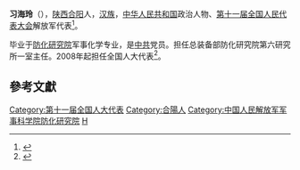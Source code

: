 '''习海玲'''（{{bd|1963年||}}），[[陕西|陕西]][[合阳|合阳]]人，[[汉族|汉族]]，[[中华人民共和国|中华人民共和国]]政治人物、[[第十一届全国人民代表大会|第十一届全国人民代表大会]]解放军代表<ref>{{cite web|author=新华网|title=第十一届全国人大代表|url=http://news.xinhuanet.com/ziliao/2008-03/03/content_7708230.htm?node=36628|publisher=新华网|accessdate=2014-01-07|archive-date=2014-01-10|archive-url=https://web.archive.org/web/20140110211415/http://news.xinhuanet.com/ziliao/2008-03/03/content_7708230.htm?node=36628|dead-url=no}}</ref>。

毕业于[[防化研究院|防化研究院]]军事化学专业，是[[中共|中共]]党员。担任总装备部防化研究院第六研究所一室主任。2008年起担任全国人大代表<ref>{{cite news|title=全国人大代表信息-习海玲|url=http://210.82.31.1:8084/delegate/viewDelegate.action?dbid=112724|accessdate=2013-04-05|newspaper=全国人大网|archive-url=https://web.archive.org/web/20140528001226/http://www.npc.gov.cn/delegate/viewDelegate.action?dbid=112724|archive-date=2014-05-28|dead-url=yes}}</ref>。

==參考文獻==
{{reflist}}

{{DEFAULTSORT:Xi Hailing}}
[[Category:第十一届全国人大代表|Category:第十一届全国人大代表]]
[[Category:合陽人|Category:合陽人]]
[[Category:中国人民解放军军事科学院防化研究院|Category:中国人民解放军军事科学院防化研究院]]
[[Category:習姓|H]]